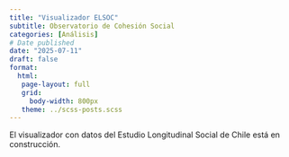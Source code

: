 ```yaml
---
title: "Visualizador ELSOC"
subtitle: Observatorio de Cohesión Social
categories: [Análisis]
# Date published
date: "2025-07-11"
draft: false
format: 
  html: 
   page-layout: full
   grid:
     body-width: 800px
   theme: ../scss-posts.scss
---
```


El visualizador con datos del Estudio Longitudinal Social de Chile está en construcción.